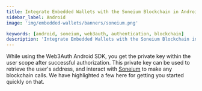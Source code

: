 ```yaml
---
title: Integrate Embedded Wallets with the Soneium Blockchain in Android
sidebar_label: Android
image: 'img/embedded-wallets/banners/soneium.png'

keywords: [android, soneium, web3auth, authentication, blockchain]
description: 'Integrate Embedded Wallets with the Soneium Blockchain in Android | Embedded Wallets'
---
```



While using the Web3Auth Android SDK, you get the private key within the user scope after successful authorization. This private key can be used to retrieve the user's address, and interact with [Soneium](https://soneium.org) to make any blockchain calls. We have highlighted a few here for getting you started quickly on that.

<EVMInteraction />
